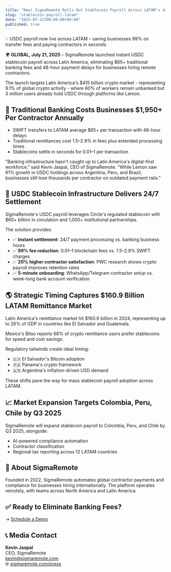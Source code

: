 ```yaml
---
title: "New! SigmaRemote Rolls Out Stablecoin Payroll Across LATAM's $415B Crypto Market"
slug: "stablecoin-payroll-latam"
date: "2025-07-21T00:00:00+00:00"
published: true
---
```


💡 USDC payroll now live across LATAM – saving businesses 99% on transfer fees and paying contractors in seconds.

🌍 **GLOBAL, July 21, 2025** –
SigmaRemote launched instant USDC stablecoin payroll across Latin America, eliminating $65+ traditional banking fees and 48-hour payment delays for businesses hiring remote contractors.

The launch targets Latin America's $415 billion crypto market - representing 9.1% of global crypto activity - where 60% of workers remain unbanked but 3 million users already hold USDC through platforms like Lemon.

## 🏦 Traditional Banking Costs Businesses $1,950+ Per Contractor Annually

- SWIFT transfers to LATAM average $65+ per transaction with 48-hour delays
- Traditional remittances cost 1.5–2.9% in fees plus extended processing times
- Stablecoins settle in seconds for $0.01–$1 per transaction

"Banking infrastructure hasn't caught up to Latin America's digital-first workforce," said Kevin Jaspal, CEO of SigmaRemote.
"While Lemon saw 61% growth in USDC holdings across Argentina, Peru, and Brazil, businesses still lose thousands per contractor on outdated payment rails."

## 🔗 USDC Stablecoin Infrastructure Delivers 24/7 Settlement

SigmaRemote's USDC payroll leverages Circle's regulated stablecoin with $60+ billion in circulation and 1,000+ institutional partnerships.

The solution provides:

- ✅ **Instant settlement**: 24/7 payment processing vs. banking business hours
- ✅ **99% fee reduction**: $0.01–$1 blockchain fees vs. 1.5–2.9% SWIFT charges
- ✅ **20% higher contractor satisfaction**: PWC research shows crypto payroll improves retention rates
- ✅ **5-minute onboarding**: WhatsApp/Telegram contractor setup vs. week-long bank account verification

## 🌎 Strategic Timing Captures $160.9 Billion LATAM Remittance Market

Latin America's remittance market hit $160.9 billion in 2024, representing up to 26% of GDP in countries like El Salvador and Guatemala.

Mexico's Bitso reports 68% of crypto remittance users prefer stablecoins for speed and cost savings.

Regulatory tailwinds create ideal timing:

- 🇸🇻 El Salvador's Bitcoin adoption
- 🇵🇦 Panama's crypto framework
- 🇦🇷 Argentina's inflation-driven USD demand

These shifts pave the way for mass stablecoin payroll adoption across LATAM.

## 📈 Market Expansion Targets Colombia, Peru, Chile by Q3 2025

SigmaRemote will expand stablecoin payroll to Colombia, Peru, and Chile by Q3 2025, alongside:

- AI-powered compliance automation
- Contractor classification
- Regional tax reporting across 12 LATAM countries

## 🧠 About SigmaRemote

Founded in 2022, SigmaRemote automates global contractor payments and compliance for businesses hiring internationally. The platform operates remotely, with teams across North America and Latin America.

## ✅ Ready to Eliminate Banking Fees?

→ [Schedule a Demo](/book-demo)

## 📞 Media Contact

**Kevin Jaspal**  
CEO, SigmaRemote  
kevin@sigmaremote.com  
🌐 [sigmaremote.com/press](/press)
